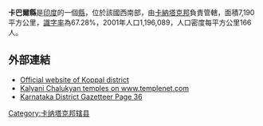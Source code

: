 '''卡巴爾縣'''是[[印度|印度]]的一個[[縣|縣]]，位於該國西南部，由[[卡納塔克邦|卡納塔克邦]]負責管轄，面積7,190平方公里，[[識字率|識字率]]為67.28%，2001年人口1,196,089，人口密度每平方公里166人。

==外部連結==
*[https://web.archive.org/web/20190810051205/https://koppal.nic.in/ Official website of Koppal district]
*[http://www.templenet.com/Karnataka/kalyani_chalukya.html Kalyani Chalukyan temples on www.templenet.com]{{Wayback|url=http://www.templenet.com/Karnataka/kalyani_chalukya.html |date=20130514173544 }}
*[https://web.archive.org/web/20120216065838/http://www.gazetteer.kar.nic.in/data/gazetteer/postind/Kar_Handbook_2005_Chapter14.Pdf Karnataka District Gazetteer Page 36]

{{karnataka}}
{{卡纳塔克邦行政区划小作品}}
[[Category:卡纳塔克邦辖县|Category:卡纳塔克邦辖县]]